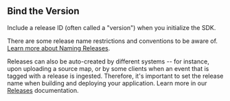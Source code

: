 ## Bind the Version

Include a release ID (often called a "version") when you initialize the SDK.

There are some release name restrictions and conventions to be aware of. [Learn more about Naming Releases](/product/releases/naming-releases/).

Releases can also be auto-created by different systems -- for instance, upon uploading a source map, or by some clients when an event that is tagged with a release is ingested. Therefore, it's important to set the release name when building and deploying your application. Learn more in our [Releases](/platform-redirect/?next=/configuration/releases/) documentation.
